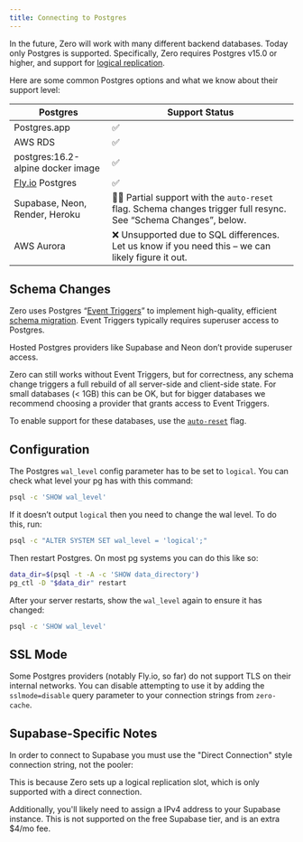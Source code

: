 ```yaml
---
title: Connecting to Postgres
---
```


In the future, Zero will work with many different backend databases. Today only Postgres is supported. Specifically, Zero requires Postgres v15.0 or higher, and support for [logical replication](https://www.postgresql.org/docs/current/logical-replication.html).

Here are some common Postgres options and what we know about their support level:

| Postgres                          | Support Status                                                                                                  |
| --------------------------------- | --------------------------------------------------------------------------------------------------------------- |
| Postgres.app                      | ✅                                                                                                              |
| AWS RDS                           | ✅                                                                                                              |
| postgres:16.2-alpine docker image | ✅                                                                                                              |
| [Fly.io](http://Fly.io) Postgres  | ✅                                                                                                              |
| Supabase, Neon, Render, Heroku    | 🤷‍♂️ Partial support with the `auto-reset` flag. Schema changes trigger full resync. See “Schema Changes”, below. |
| AWS Aurora                        | ❌ Unsupported due to SQL differences. Let us know if you need this – we can likely figure it out.              |

## Schema Changes

Zero uses Postgres “[Event Triggers](https://www.postgresql.org/docs/current/sql-createeventtrigger.html)” to implement high-quality, efficient [schema migration](migrations). Event Triggers typically requires superuser access to Postgres.

Hosted Postgres providers like Supabase and Neon don’t provide superuser access.

Zero can still works without Event Triggers, but for correctness, any schema change triggers a full rebuild of all server-side and client-side state. For small databases (< 1GB) this can be OK, but for bigger databases we recommend choosing a provider that grants access to Event Triggers.

To enable support for these databases, use the [`auto-reset`](/docs/zero-cache-config) flag.

## Configuration

The Postgres `wal_level` config parameter has to be set to `logical`. You can check what level your pg has with this command:

```bash
psql -c 'SHOW wal_level'
```

If it doesn’t output `logical` then you need to change the wal level. To do this, run:

```bash
psql -c "ALTER SYSTEM SET wal_level = 'logical';"
```

Then restart Postgres. On most pg systems you can do this like so:

```bash
data_dir=$(psql -t -A -c 'SHOW data_directory')
pg_ctl -D "$data_dir" restart
```

After your server restarts, show the `wal_level` again to ensure it has changed:

```bash
psql -c 'SHOW wal_level'
```

## SSL Mode

Some Postgres providers (notably Fly.io, so far) do not support TLS on their internal networks. You can disable
attempting to use it by adding the `sslmode=disable` query parameter to your connection strings from `zero-cache`.

## Supabase-Specific Notes

In order to connect to Supabase you must use the "Direct Connection" style connection string, not the pooler:

<ImageLightbox src="/images/connecting-to-postgres/direct.png" alt="Screenshot of UI to get correct connection string" />

This is because Zero sets up a logical replication slot, which is only supported with a direct connection.

Additionally, you'll likely need to assign a IPv4 address to your Supabase instance. This is not supported on the free Supabase tier, and is an extra $4/mo fee.

<ImageLightbox src="/images/connecting-to-postgres/ipv4.png" alt="Screenshot of where to assign ipv4 address" />
